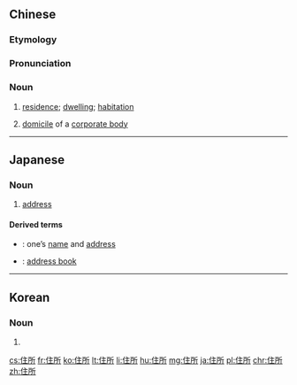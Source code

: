 ==Chinese==
{{zh-forms}}

===Etymology===
{{rfe|zh}}

===Pronunciation===
{{zh-pron
|m=zhùsuǒ
|c=zyu6 so2
|h=pfs=chhu-só
|mn=qz,tw,xm:chū-só͘/zz:chū-sé
|cat=n
}}

===Noun===
{{zh-noun}}

# [[residence]]; [[dwelling]]; [[habitation]]
# {{lb|zh|legal}} [[domicile]] of a [[corporate body]]

{{zh-cat|Advanced}}

----

==Japanese==
{{ja-kanjitab|じゅう|しょ|yomi=o}}

===Noun===
{{ja-noun|じゅうしょ}}

# [[address]]

====Derived terms====
* {{ja-r|住所氏名|じゅうしょしめい}}: one’s [[name]] and [[address]]
* {{ja-r|住所録|じゅうしょろく}}: [[address book]]

----

==Korean==
{{ko-hanjatab}}

===Noun===
{{ko-noun|hj|hangeul=주소}}

# {{hanja form of|주소|[[address]]}}

[[cs:住所]]
[[fr:住所]]
[[ko:住所]]
[[lt:住所]]
[[li:住所]]
[[hu:住所]]
[[mg:住所]]
[[ja:住所]]
[[pl:住所]]
[[chr:住所]]
[[zh:住所]]